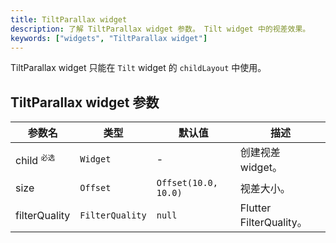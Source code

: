 ```yaml
---
title: TiltParallax widget
description: 了解 TiltParallax widget 参数。 Tilt widget 中的视差效果。
keywords: ["widgets", "TiltParallax widget"]
---
```


TiltParallax widget 只能在 `Tilt` widget 的 `childLayout` 中使用。

## TiltParallax widget 参数

| 参数名 | 类型 | 默认值 | 描述 |  
| --- | --- | --- | --- |
| child <sup>`必选`</sup> | `Widget` | - | 创建视差 widget。 |  
| size | `Offset` | `Offset(10.0, 10.0)` | 视差大小。 |  
| filterQuality | `FilterQuality` | `null` | Flutter FilterQuality。 |  
